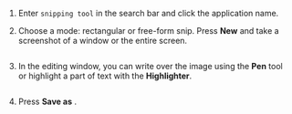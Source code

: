 1. Enter `snipping tool` in the search bar and click the application name.

2. Choose a mode: rectangular or free-form snip. Press **New** and take a screenshot of a window or the entire screen.

    <Image withBackground imageId="1682078395657" alt="" />

3. In the editing window, you can write over the image using the **Pen** tool or highlight a part of text with the **Highlighter**.

    <Image withBackground imageId="1682078403801" alt="" />

4. Press **Save as** <img src="https://tlkfrontprod.azureedge.net/portal-production/static/uploaded/images/1682078385834/1682078385834_original_png.png" alt="" />.